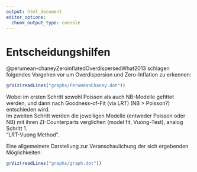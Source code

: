 ```yaml
---
output: html_document
editor_options: 
  chunk_output_type: console
---
```


# Entscheidungshilfen

@perumean-chaneyZeroinflatedOverdispersedWhat2013 schlagen folgendes Vorgehen vor um Overdispersion und Zero-Inflation zu erkennen:

```r
grViz(readLines("graphs/PerumeanChaney.dot"))
```

Wobei im ersten Schritt sowohl Poisson als auch NB-Modelle gefittet werden, und dann nach Goodness-of-Fit (via LRT) (NB > Poisson?) entschieden wird.  
Im zweiten Schritt werden die jeweiligen Modelle (entweder Poisson oder NB) mit ihren ZI-Counterparts verglichen (model fit, Vuong-Test), analog Schritt 1.  
"LRT-Vuong Method".

Eine allgemeinere Darstellung zur Veranschaulichung der sich ergebenden Möglichkeiten:

```r
grViz(readLines("graphs/graph.dot"))
```

